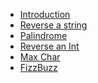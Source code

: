 - [Introduction](/)
- [Reverse a string](/reverse-a-string)
- [Palindrome](/palindrome)
- [Reverse an Int](/reverse-an-int)
- [Max Char](/max-char)
- [FizzBuzz](/fizz-buzz)
